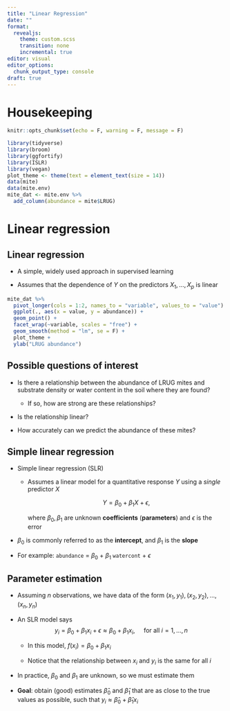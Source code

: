```yaml
---
title: "Linear Regression"
date: ""
format: 
  revealjs:
    theme: custom.scss
    transition: none
    incremental: true
editor: visual
editor_options: 
  chunk_output_type: console
draft: true
---
```


# Housekeeping

```r
knitr::opts_chunk$set(echo = F, warning = F, message = F)

library(tidyverse)
library(broom)
library(ggfortify)
library(ISLR)
library(vegan)
plot_theme <- theme(text = element_text(size = 14))
data(mite)
data(mite.env)
mite_dat <- mite.env %>%
  add_column(abundance = mite$LRUG)
```

# Linear regression

## Linear regression

-   A simple, widely used approach in supervised learning

-   Assumes that the dependence of $Y$ on the predictors $X_{1}, \ldots, X_{p}$ is linear

```r
mite_dat %>%
  pivot_longer(cols = 1:2, names_to = "variable", values_to = "value") %>%
  ggplot(., aes(x = value, y = abundance)) +
  geom_point() +
  facet_wrap(~variable, scales = "free") +
  geom_smooth(method = "lm", se = F) +
  plot_theme +
  ylab("LRUG abundance")
```

## Possible questions of interest

-   Is there a relationship between the abundance of LRUG mites and substrate density or water content in the soil where they are found?

    -   If so, how are strong are these relationships?

-   Is the relationship linear?

-   How accurately can we predict the abundance of these mites?

## Simple linear regression

-   ::: important
    Simple linear regression (SLR)
    :::

    -   Assumes a linear model for a quantitative response $Y$ using a *single* predictor $X$

        $$Y = \beta_{0} + \beta_{1} X + \epsilon,$$

        where $\beta_{0}, \beta_{1}$ are unknown **coefficients** (**parameters**) and $\epsilon$ is the error

-   $\beta_{0}$ is commonly referred to as the **intercept**, and $\beta_{1}$ is the **slope**

-   For example: `abundance` = $\beta_{0}$ + $\beta_{1}$ `watercont` + $\epsilon$

## Parameter estimation

-   Assuming $n$ observations, we have data of the form $(x_{1}, y_{1}), (x_{2}, y_{2}), \ldots, (x_{n}, y_{n})$

-   An SLR model says $$y_{i} = \beta_{0} + \beta_{1}x_{i}+ \epsilon \approx \beta_{0} + \beta_{1}x_{i}, \quad \text{ for all } i = 1,\ldots, n$$

    -   In this model, $f(x_{i}) = \beta_{0} + \beta_{1} x_{i}$

    -   Notice that the relationship between $x_{i}$ and $y_{i}$ is the same for all $i$

-   In practice, $\beta_{0}$ and $\beta_{1}$ are unknown, so we must estimate them

-   **Goal**: obtain (good) estimates $\hat{\beta}_{0}$ and $\hat{\beta}_{1}$ that are as close to the true values as possible, such that $y_{i} \approx \hat{\beta}_{0} + \hat{\beta}_{1} x_{i}$
